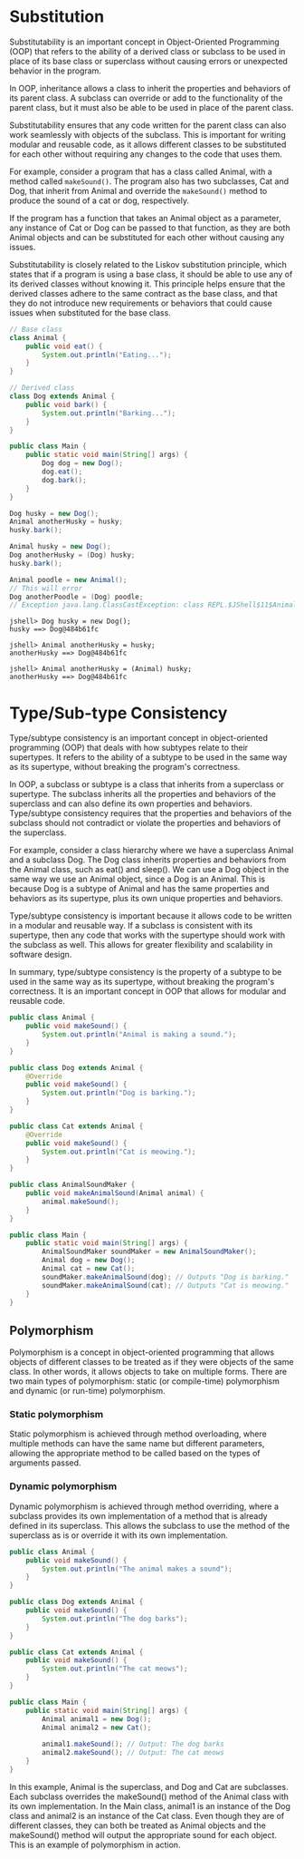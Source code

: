 # Substitution

Substitutability is an important concept in Object-Oriented Programming (OOP)
that refers to the ability of a derived class or subclass to be used in place of
its base class or superclass without causing errors or unexpected behavior in
the program.

In OOP, inheritance allows a class to inherit the properties and behaviors of
its parent class. A subclass can override or add to the functionality of the
parent class, but it must also be able to be used in place of the parent class.

Substitutability ensures that any code written for the parent class can also
work seamlessly with objects of the subclass. This is important for writing
modular and reusable code, as it allows different classes to be substituted for
each other without requiring any changes to the code that uses them.

For example, consider a program that has a class called Animal, with a method
called `makeSound()`. The program also has two subclasses, Cat and Dog, that
inherit from Animal and override the `makeSound()` method to produce the sound
of a cat or dog, respectively.

If the program has a function that takes an Animal object as a parameter, any
instance of Cat or Dog can be passed to that function, as they are both Animal
objects and can be substituted for each other without causing any issues.

Substitutability is closely related to the Liskov substitution principle, which
states that if a program is using a base class, it should be able to use any of
its derived classes without knowing it. This principle helps ensure that the
derived classes adhere to the same contract as the base class, and that they do
not introduce new requirements or behaviors that could cause issues when
substituted for the base class.

```java
// Base class
class Animal {
    public void eat() {
        System.out.println("Eating...");
    }
}

// Derived class
class Dog extends Animal {
    public void bark() {
        System.out.println("Barking...");
    }
}

public class Main {
    public static void main(String[] args) {
        Dog dog = new Dog();
        dog.eat();
        dog.bark();
    }
}
```

```java
Dog husky = new Dog();
Animal anotherHusky = husky;
husky.bark();
```

```java
Animal husky = new Dog();
Dog anotherHusky = (Dog) husky;
husky.bark();

Animal poodle = new Animal();
// This will error
Dog anotherPoodle = (Dog) poodle;
// Exception java.lang.ClassCastException: class REPL.$JShell$11$Animal cannot be cast to class REPL.$JShell$12$Dog (REPL.$JShell$11$Animal and REPL.$JShell$12$Dog are in unnamed module of loader jdk.jshell.execution.DefaultLoaderDelegate$RemoteClassLoader @3cd1a2f1)
```

```
jshell> Dog husky = new Dog();
husky ==> Dog@484b61fc

jshell> Animal anotherHusky = husky;
anotherHusky ==> Dog@484b61fc

jshell> Animal anotherHusky = (Animal) husky;
anotherHusky ==> Dog@484b61fc
```

# Type/Sub-type Consistency

Type/subtype consistency is an important concept in object-oriented programming (OOP) that deals with how subtypes relate to their supertypes. It refers to the ability of a subtype to be used in the same way as its supertype, without breaking the program's correctness.

In OOP, a subclass or subtype is a class that inherits from a superclass or supertype. The subclass inherits all the properties and behaviors of the superclass and can also define its own properties and behaviors. Type/subtype consistency requires that the properties and behaviors of the subclass should not contradict or violate the properties and behaviors of the superclass.

For example, consider a class hierarchy where we have a superclass Animal and a subclass Dog. The Dog class inherits properties and behaviors from the Animal class, such as eat() and sleep(). We can use a Dog object in the same way we use an Animal object, since a Dog is an Animal. This is because Dog is a subtype of Animal and has the same properties and behaviors as its supertype, plus its own unique properties and behaviors.

Type/subtype consistency is important because it allows code to be written in a modular and reusable way. If a subclass is consistent with its supertype, then any code that works with the supertype should work with the subclass as well. This allows for greater flexibility and scalability in software design.

In summary, type/subtype consistency is the property of a subtype to be used in the same way as its supertype, without breaking the program's correctness. It is an important concept in OOP that allows for modular and reusable code.

```java
public class Animal {
    public void makeSound() {
        System.out.println("Animal is making a sound.");
    }
}

public class Dog extends Animal {
    @Override
    public void makeSound() {
        System.out.println("Dog is barking.");
    }
}

public class Cat extends Animal {
    @Override
    public void makeSound() {
        System.out.println("Cat is meowing.");
    }
}

public class AnimalSoundMaker {
    public void makeAnimalSound(Animal animal) {
        animal.makeSound();
    }
}

public class Main {
    public static void main(String[] args) {
        AnimalSoundMaker soundMaker = new AnimalSoundMaker();
        Animal dog = new Dog();
        Animal cat = new Cat();
        soundMaker.makeAnimalSound(dog); // Outputs "Dog is barking."
        soundMaker.makeAnimalSound(cat); // Outputs "Cat is meowing."
    }
}
```

## Polymorphism

Polymorphism is a concept in object-oriented programming that allows objects of different classes to be treated as if they were objects of the same class. In other words, it allows objects to take on multiple forms. There are two main types of polymorphism: static (or compile-time) polymorphism and dynamic (or run-time) polymorphism.

### Static polymorphism

Static polymorphism is achieved through method overloading, where multiple methods can have the same name but different parameters, allowing the appropriate method to be called based on the types of arguments passed.

### Dynamic polymorphism

Dynamic polymorphism is achieved through method overriding, where a subclass provides its own implementation of a method that is already defined in its superclass. This allows the subclass to use the method of the superclass as is or override it with its own implementation.

```java
public class Animal {
    public void makeSound() {
        System.out.println("The animal makes a sound");
    }
}

public class Dog extends Animal {
    public void makeSound() {
        System.out.println("The dog barks");
    }
}

public class Cat extends Animal {
    public void makeSound() {
        System.out.println("The cat meows");
    }
}

public class Main {
    public static void main(String[] args) {
        Animal animal1 = new Dog();
        Animal animal2 = new Cat();
        
        animal1.makeSound(); // Output: The dog barks
        animal2.makeSound(); // Output: The cat meows
    }
}
```

In this example, Animal is the superclass, and Dog and Cat are subclasses. Each subclass overrides the makeSound() method of the Animal class with its own implementation. In the Main class, animal1 is an instance of the Dog class and animal2 is an instance of the Cat class. Even though they are of different classes, they can both be treated as Animal objects and the makeSound() method will output the appropriate sound for each object. This is an example of polymorphism in action.



